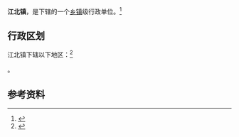 {{中国乡级行政区|51/05/02/107/000}}

'''江北镇'''，是{{PRC admin/fullname|51/05/02/107/000|3}}下辖的一个[[乡镇|乡镇]]级行政单位。<ref>{{PRC admin/ref sgc|{{PRC admin/parent|51/05/02/107/000}}}}</ref>

== 行政区划 ==

江北镇下辖以下地区：<ref>{{PRC admin/ref sgc|51/05/02/107/000}}</ref>

{{PRC admin/children|51/05/02/107/000}}。

== 参考资料 ==

{{reflist}}

{{行政区划小作品}}
{{PRC admin/navcat|51/05/02/107/000}}